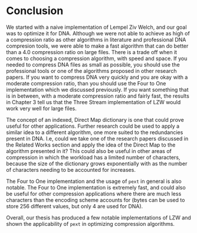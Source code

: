 # Conclusion {-}

We started with a naive implementation of Lempel Ziv Welch, and our goal was to optimize it for DNA. Although we were not able to achieve as high of a compression ratio as other algorithms in literature and professional DNA compresion tools, we were able to make a fast algorithm that can do better than a 4.0 compression ratio on large files. There is a trade off when it comes to choosing a compression algorithm, with speed and space. If you needed to compress DNA files as small as possible, you should use the professional tools or one of the algorithms proposed in other research papers. If you want to compress DNA very quickly and you are okay with a moderate compression ratio, than you should use the Four to One implementation which we discussed previously. If you want something that is in between, with a moderate compression ratio and fairly fast, the results in Chapter 3 tell us that the Three Stream implementation of LZW would work very well for large files.

The concept of an indexed, Direct Map dictionary is one that could prove useful for other applications. Further research could be used to apply a similar idea to a different algorithm, one more suited to the redundancies present in DNA. I.e, could we take one of the research papers discussed in the Related Works section and apply the idea of the Direct Map to the algorithm presented in it? This could also be useful in other areas of compression in which the workload has a limited number of characters, because the size of the dictionary grows exponentially with as the number of characters needing to be accounted for increases.

The Four to One implementation and the usage of `pext` in general is also notable. The Four to One implementation is extremely fast, and could also be useful for other compression applications where there are much less characters than the encoding scheme accounts for (bytes can be used to store 256 different values, but only 4 are used for DNA). 

Overall, our thesis has produced a few notable implementations of LZW and shown the applicability of `pext` in optimizing compression algorithms.
